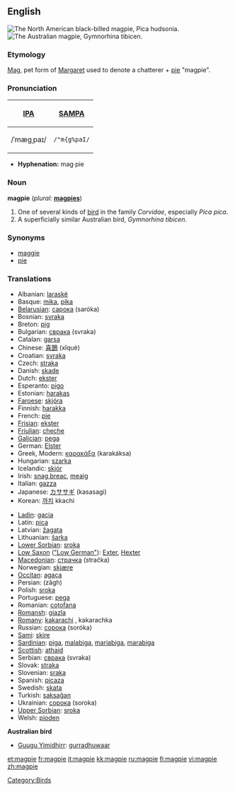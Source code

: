 ==English==
[[Image:Blackbilledmagpie12.JPG|thumb|right|The North American black-billed magpie, ''Pica hudsonia.'']]
[[Image:Magpie.jpg|thumb|right|The Australian magpie, ''Gymnorhina tibicen.'']]
===Etymology===
[[Mag]], pet form of [[Margaret]] used to denote a chatterer + [[pie]] "magpie".

===Pronunciation===
{| border=1 cellpadding=5
! [[w:International Phonetic Alphabet|IPA]] !! [[w:SAMPA|SAMPA]]
|-
| /ˈmæɡˌpaɪ/ || <tt>/"m{g%paI/</tt>
|}

*'''Hyphenation:''' mag·pie

=== Noun ===
'''magpie''' (''plural:'' '''[[magpies]]''')
# One of several kinds of [[bird]] in the family ''Corvidae'', especially ''Pica pica''.
# A superficially similar Australian bird, ''Gymnorhina tibicen.''

=== Synonyms ===
*[[maggie]]
*[[pie]]

=== Translations ===
{{top}}
*Albanian: [[laraskë]]
*Basque: [[mika]], [[pika]]
*[[Belarusian]]: [[сарока]] (saróka) {{f}}
*Bosnian: [[svraka]] {{f}}
*Breton: [[pig#Breton|pig]]
*Bulgarian: [[сврака]] (svraka) {{f}}
*Catalan: [[garsa]]
*Chinese: [[喜鵲]] (xǐquè)
*Croatian: [[svraka]]
*Czech: [[straka]]
*Danish: [[skade]]
*Dutch: [[ekster]] {{m}}
*Esperanto: [[pigo]]
*Estonian: [[harakas]]
*[[Faroese]]: [[skjóra]]
*Finnish: [[harakka]]
*French: [[pie#French|pie]] {{f}}
*[[Frisian]]: [[ekster]]
*[[Friulian]]: [[cheche]]
*[[Galician]]: [[pega]] {{f}}
*German: [[Elster]] {{f}}
*Greek, Modern: [[καρακάξα]] (karakáksa) {{f}}
*Hungarian: [[szarka]]
*Icelandic: [[skjór]]
*Irish: [[snag breac]], [[meaig]]
*Italian: [[gazza]] {{f}}
*Japanese: [[カササギ]] (kasasagi)
*Korean: [[까치]] kkachi
{{mid}}
*[[Ladin]]: [[gacia]] {{f}}
*Latin: [[pica#Latin|pica]] {{f}}
*Latvian: [[žagata]]
*Lithuanian: [[šarka]]
*[[Lower Sorbian]]: [[sroka]] {{f}}
*[[Low Saxon]] ([["Low German"]]): [[Exter]], [[Hexter]] {{f}}
*[[Macedonian]]: [[страчка]] (stračka) {{f}}
*Norwegian: [[skjære]]
*[[Occitan]]: [[agaça]] {{f}}
*Persian: {{FAchar|[[زاغ]]}} (zâgh)
*Polish: [[sroka]] {{f}}
*Portuguese: [[pega]] {{f}}
*Romanian: [[coţofana]]
*[[Romansh]]: [[giazla]]
*[[Romany]]: [[kakarachi]] {{m}}, kakarachka {{f}}
*Russian: [[сорока]] (soróka) {{f}}
*[[Sami]]: [[skire]]
*[[Sardinian]]: [[piga]], [[malabiga]], [[mariabiga]], [[marabiga]]
*[[Scottish]]: [[athaid]]
*Serbian: [[сврака]] (svraka) {{f}}
*Slovak: [[straka]] {{f}}
*Slovenian: [[sraka]] {{f}}
*Spanish: [[picaza]] {{f}}
*Swedish: [[skata]]
*Turkish: [[saksağan]]
*Ukrainian: [[сорока]] (soroka)
*[[Upper Sorbian]]: [[sroka]]
*Welsh: [[pioden]]
{{bottom}}

'''Australian bird'''
{{top}}
*[[Guugu Yimidhirr]]: [[gurradhuwaar]]
{{mid}}
{{bottom}}

[[Category:Birds]]

[[et:magpie]]
[[fr:magpie]]
[[it:magpie]]
[[kk:magpie]]
[[ru:magpie]]
[[fi:magpie]]
[[vi:magpie]]
[[zh:magpie]]